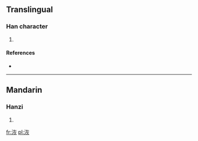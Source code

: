 ==Translingual==

===Han character===
{{Han char|rn=85|rad=水|as=06|sn=9|four=3418<sub>9</sub>|canj=水大火 (EKF)}}

# {{defn|Han|sort=水06}}

====References====
* {{Han ref|kx=0619.170|dkj=17352|dj=1014.110|hdz=31605.020|uh=6D03|ud=27907|bh=CFA4|bd=53156}}

----

==Mandarin==

===Hanzi===
{{cmn-hanzi|pin=[[huī]] ([[hui1]])|wg=hui<sup>1</sup>}}

# {{defn|Mandarin|sort=水06}}

[[fr:洃]]
[[pl:洃]]